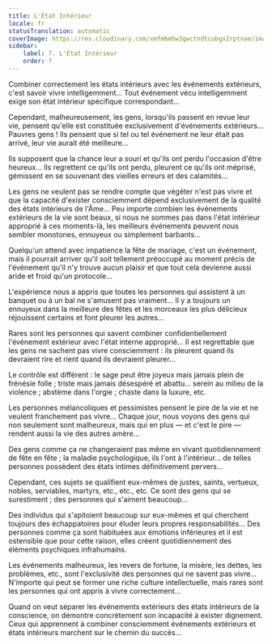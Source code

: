 ```yaml
---
title: L'État Intérieur
locale: fr
statusTranslation: automatic
coverImage: https://res.cloudinary.com/xmfm6mhw3gwctndtcubgx2rptnae/image/upload/v1740468922/small_cover_tratado_de_psicologia_revolucionaria_a4c0dca4e0.webp
sidebar:
    label: 7. L'État Intérieur
    order: 7
---
```

Combiner correctement les états intérieurs avec les événements extérieurs, c'est savoir vivre intelligemment... Tout événement vécu intelligemment exige son état intérieur spécifique correspondant...

Cependant, malheureusement, les gens, lorsqu'ils passent en revue leur vie, pensent qu'elle est constituée exclusivement d'événements extérieurs... Pauvres gens ! Ils pensent que si tel ou tel événement ne leur était pas arrivé, leur vie aurait été meilleure...

Ils supposent que la chance leur a souri et qu'ils ont perdu l'occasion d'être heureux... Ils regrettent ce qu'ils ont perdu, pleurent ce qu'ils ont méprisé, gémissent en se souvenant des vieilles erreurs et des calamités...

Les gens ne veulent pas se rendre compte que végéter n'est pas vivre et que la capacité d'exister consciemment dépend exclusivement de la qualité des états intérieurs de l'Âme... Peu importe combien les événements extérieurs de la vie sont beaux, si nous ne sommes pas dans l'état intérieur approprié à ces moments-là, les meilleurs événements peuvent nous sembler monotones, ennuyeux ou simplement barbants...

Quelqu'un attend avec impatience la fête de mariage, c'est un événement, mais il pourrait arriver qu'il soit tellement préoccupé au moment précis de l'événement qu'il n'y trouve aucun plaisir et que tout cela devienne aussi aride et froid qu'un protocole...

L'expérience nous a appris que toutes les personnes qui assistent à un banquet ou à un bal ne s'amusent pas vraiment... Il y a toujours un ennuyeux dans la meilleure des fêtes et les morceaux les plus délicieux réjouissent certains et font pleurer les autres...

Rares sont les personnes qui savent combiner confidentiellement l'événement extérieur avec l'état interne approprié... Il est regrettable que les gens ne sachent pas vivre consciemment : ils pleurent quand ils devraient rire et rient quand ils devraient pleurer...

Le contrôle est différent : le sage peut être joyeux mais jamais plein de frénésie folle ; triste mais jamais désespéré et abattu... serein au milieu de la violence ; abstème dans l'orgie ; chaste dans la luxure, etc.

Les personnes mélancoliques et pessimistes pensent le pire de la vie et ne veulent franchement pas vivre... Chaque jour, nous voyons des gens qui non seulement sont malheureux, mais qui en plus — et c'est le pire — rendent aussi la vie des autres amère...

Des gens comme ça ne changeraient pas même en vivant quotidiennement de fête en fête ; la maladie psychologique, ils l'ont à l'intérieur... de telles personnes possèdent des états intimes définitivement pervers...

Cependant, ces sujets se qualifient eux-mêmes de justes, saints, vertueux, nobles, serviables, martyrs, etc., etc., etc. Ce sont des gens qui se surestiment ; des personnes qui s'aiment beaucoup...

Des individus qui s'apitoient beaucoup sur eux-mêmes et qui cherchent toujours des échappatoires pour éluder leurs propres responsabilités... Des personnes comme ça sont habituées aux émotions inférieures et il est ostensible que pour cette raison, elles créent quotidiennement des éléments psychiques infrahumains.

Les événements malheureux, les revers de fortune, la misère, les dettes, les problèmes, etc., sont l'exclusivité des personnes qui ne savent pas vivre... N'importe qui peut se former une riche culture intellectuelle, mais rares sont les personnes qui ont appris à vivre correctement...

Quand on veut séparer les événements extérieurs des états intérieurs de la conscience, on démontre concrètement son incapacité à exister dignement. Ceux qui apprennent à combiner consciemment événements extérieurs et états intérieurs marchent sur le chemin du succès...

